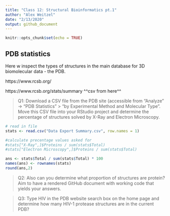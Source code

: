 ```yaml
---
title: "Class 12: Structural Bioinformatics pt.1"
author: "Alex Weitzel"
date: "2/13/2020"
output: github_document
---
```


```r
knitr::opts_chunk$set(echo = TRUE)
```


## PDB statistics

Here w inspect the types of structures in the main database for 3D biomolecular data - the PDB.

https://www.rcsb.org/

https://www.rcsb.org/stats/summary
^^csv from here^^

> Q1: Download a CSV file from the PDB site (accessible from “Analyze” -> “PDB Statistics” >
“by Experimental Method and Molecular Type”. Move this CSV file into your RStudio project
and determine the percentage of structures solved by X-Ray and Electron Microscopy. 

```r
# read in file
stats <- read.csv("Data Export Summary.csv", row.names = 1)

#calculate precentage values asked for
#stats["X-Ray",]$Proteins / sum(stats$Total)
#stats["Electron Microscopy",]$Proteins / sum(stats$Total)

ans <- stats$Total / sum(stats$Total) * 100
names(ans) <- rownames(stats)
round(ans,2)

```


> Q2: Also can you determine what proportion of structures are protein? Aim to have a rendered GitHub
document with working code that yields your answers.

> Q3: Type HIV in the PDB website search box on the home page and determine how many
HIV-1 protease structures are in the current PDB?








